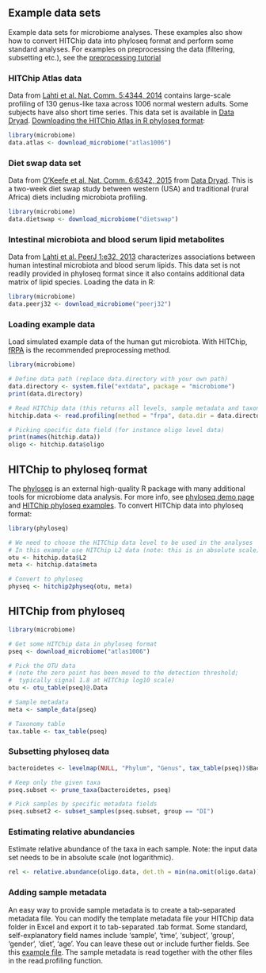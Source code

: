 ## Example data sets

Example data sets for microbiome analyses. These examples also show how to convert HITChip data into phyloseq format and perform some standard analyses. For examples on preprocessing the data (filtering, subsetting etc.), see the [preprocessing tutorial](Preprocessing.md)


### HITChip Atlas data 

Data from [Lahti et al. Nat. Comm. 5:4344, 2014](http://www.nature.com/ncomms/2014/140708/ncomms5344/full/ncomms5344.html) contains large-scale profiling of 130 genus-like taxa across 1006 normal western adults. Some subjects have also short time series. This data set is available in [Data Dryad](http://doi.org/10.5061/dryad.pk75d). [Downloading the HITChip Atlas in R phyloseq format](Atlas.md):

```r
library(microbiome)
data.atlas <- download_microbiome("atlas1006")
```


### Diet swap data set

Data from [O'Keefe et al. Nat. Comm. 6:6342, 2015](http://dx.doi.org/10.1038/ncomms7342) from [Data Dryad](http://dx.doi.org/10.5061/dryad.1mn1n). This is a two-week diet swap study between western (USA) and traditional (rural Africa) diets including microbiota profiling.

```r
library(microbiome)
data.dietswap <- download_microbiome("dietswap")
```


### Intestinal microbiota and blood serum lipid metabolites

Data from [Lahti et al. PeerJ 1:e32, 2013](https://peerj.com/articles/32/) characterizes associations between human intestinal microbiota and blood serum lipids. This data set is not readily provided in phyloseq format since it also contains additional data matrix of lipid species. Loading the data in R:

```r
library(microbiome)
data.peerj32 <- download_microbiome("peerj32")
```


### Loading example data

Load simulated example data of the human gut microbiota. With HITChip,
[fRPA](http://www.computer.org/csdl/trans/tb/2011/01/ttb2011010217-abs.html)
is the recommended preprocessing method. 

```r
library(microbiome)

# Define data path (replace data.directory with your own path)
data.directory <- system.file("extdata", package = "microbiome")
print(data.directory)

# Read HITChip data (this returns all levels, sample metadata and taxonomy)
hitchip.data <- read.profiling(method = "frpa", data.dir = data.directory)

# Picking specific data field (for instance oligo level data)
print(names(hitchip.data))
oligo <- hitchip.data$oligo
```


## HITChip to phyloseq format

The [phyloseq](https://github.com/joey711/phyloseq) is an external high-quality R package with many additional tools for microbiome data analysis. For more info, see [phyloseq demo page](http://joey711.github.io/phyloseq-demo/) and [HITChip phyloseq examples](Phyloseq.md). To convert HITChip data into phyloseq format:

```r
library(phyloseq)

# We need to choose the HITChip data level to be used in the analyses
# In this example use HITChip L2 data (note: this is in absolute scale)
otu <- hitchip.data$L2
meta <- hitchip.data$meta

# Convert to phyloseq
physeq <- hitchip2physeq(otu, meta)
```


## HITChip from phyloseq

```r
library(microbiome)

# Get some HITChip data in phyloseq format
pseq <- download_microbiome("atlas1006")

# Pick the OTU data
# (note the zero point has been moved to the detection threshold;
#  typically signal 1.8 at HITChip log10 scale)
otu <- otu_table(pseq)@.Data

# Sample metadata
meta <- sample_data(pseq)

# Taxonomy table
tax.table <- tax_table(pseq)
```

### Subsetting phyloseq data

```r
bacteroidetes <- levelmap(NULL, "Phylum", "Genus", tax_table(pseq))$Bacteroidetes

# Keep only the given taxa 
pseq.subset <- prune_taxa(bacteroidetes, pseq)

# Pick samples by specific metadata fields
pseq.subset2 <- subset_samples(pseq.subset, group == "DI")
```

### Estimating relative abundancies

Estimate relative abundance of the taxa in each sample. Note: the
input data set needs to be in absolute scale (not logarithmic).

```r
rel <- relative.abundance(oligo.data, det.th = min(na.omit(oligo.data)))
```


### Adding sample metadata

An easy way to provide sample metadata is to create a tab-separated metadata file. You can modify the template metadata file your HITChip data folder in Excel and export it to tab-separated .tab format. Some standard, self-explanatory field names include 'sample', 'time', 'subject', 'group', 'gender', 'diet', 'age'. You can leave these out or include further fields. See this [example file](https://raw.github.com/microbiome/microbiome/master/inst/extdata/metadata.xls). The sample metadata is read together with the other files in the read.profiling function.


<!--
### Long-term follow-up time series (David et al. 2014)

The data set from [David et al. Genome Biology 2014, 15:R89](http://genomebiology.com/2014/15/7/R89):

```r
library(microbiome)
data.david2014 <- download_microbiome("david2014")
```
-->

